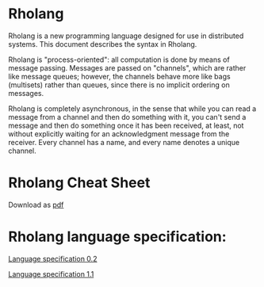# Rholang

Rholang is a new programming language designed for use in distributed systems. This document describes the syntax in Rholang.

Rholang is "process-oriented": all computation is done by means of message passing. Messages are passed on "channels", which are rather like message queues; however, the channels behave more like bags (multisets) rather than queues, since there is no implicit ordering on messages.

Rholang is completely asynchronous, in the sense that while you can read a message from a channel and then do something with it, you can't send a message and then do something once it has been received, at least, not without explicitly waiting for an acknowledgment message from the receiver. Every channel has a name, and every name denotes a unique channel.

# Rholang Cheat Sheet

Download as [pdf](public/images/docs/build/rholang/RholangCheetSheet.pdf)

# Rholang language specification:

[Language specification 0.2](public/images/docs/build/rholang/rholang-spec-0.2.pdf)

[Language specification 1.1](public/images/docs/build/rholang/rholang-spec-1.1.pdf)
